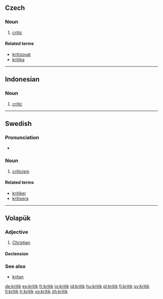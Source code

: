 {{also|Kritik}}
==Czech==

===Noun===
{{cs-noun|g=m}}

# [[critic]]

====Related terms====
* [[kritizovat]]
* [[kritika]] {{f}}

----

==Indonesian==

===Noun===
{{head|id|noun}}

# [[critic]]

----

==Swedish==

===Pronunciation===
* {{audio|Sv-kritik.ogg|Audio}}

===Noun===
{{sv-noun|g=c|-}}

# [[criticism]]

====Related terms====
* [[kritiker]]
* [[kritisera]]

----

==Volapük==

===Adjective===
{{head|vo|adjective}}

# [[Christian]]

====Declension====
{{vo-decl-adj}}

===See also===
* [[kritan]]

[[de:kritik]]
[[es:kritik]]
[[fr:kritik]]
[[io:kritik]]
[[id:kritik]]
[[hu:kritik]]
[[pl:kritik]]
[[fi:kritik]]
[[sv:kritik]]
[[tl:kritik]]
[[tr:kritik]]
[[vo:kritik]]
[[zh:kritik]]